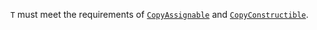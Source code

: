 `T` must meet the requirements of [`CopyAssignable`](/docs/named_req/CopyAssignable) and [`CopyConstructible`](/docs/named_req/CopyConstructible).
